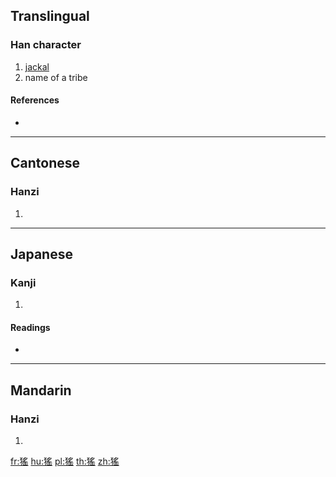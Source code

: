 {{character info/new}}
==Translingual==

===Han character===
{{Han char|rn=94|rad=犬|as=10|sn=13|four=47272|canj=KHBOU|ids=⿰犭䍃}}

# [[jackal]]
# name of a tribe

====References====
* {{Han ref|kx=0716.060|dkj=20571|dj=1127.200|hdz=21363.130|uh=733A|ud=29498|bh=DEAD|bd=57005}}

----

==Cantonese==

===Hanzi===
{{yue-hanzi|jyut=|y=yiu4}}

# {{defn|lang=yue|sort=犬10}}

----

==Japanese==

===Kanji===
{{ja-kanji|grade=|rs=犬10}}

# {{defn|lang=ja|sort=犬10}}

====Readings====
* {{ja-readings|on=[[よう]] (yō)|kun=|nanori=}}

----

==Mandarin==

===Hanzi===
{{cmn-hanzi|pin=[[yáo]] ([[yao2]])|wg=yao<sup>2</sup>}}

# {{defn|lang=cmn|sort=犬10}}

[[fr:猺]]
[[hu:猺]]
[[pl:猺]]
[[th:猺]]
[[zh:猺]]